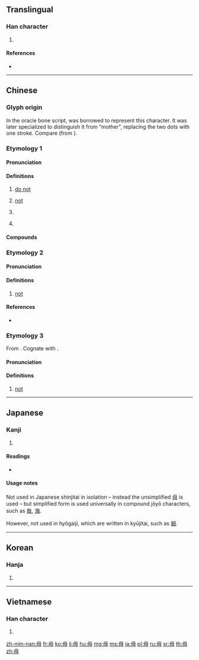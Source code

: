 {{character info/new}}
{{also|母}}
==Translingual==
{{stroke order|type=animate}}

===Han character===
{{Han char|rn=80|rad=毋|as=00|sn=4|four=77500|canj=WJ}}

# {{mul-kangxi radical-def}}

====References====
* {{Han ref|kx=0588.230|dkj=16721|dj=0980.290|hdz=42380.010|uh=6BCB|ud=27595|bh=A4F0|bd=42224}}

----

==Chinese==

===Glyph origin===
{{Han etyl}}
In the oracle bone script, {{zh-l|*母|mother}} was borrowed to represent this character. It was later specialized to distinguish it from “mother”, replacing the two dots with one stroke. Compare {{zh-l|*黒}} (from {{zh-l|*黑}}).

===Etymology 1===
{{zh-forms}}
{{rfe|zh|related to 無?}}

====Pronunciation====
{{zh-pron
|m=wú
|c=mou4
|h=pfs=mù
|mn=bû
|w=
|mc=y
|oc=y
|cat=adv,v,pn
}}

====Definitions====
{{zh-hanzi}}

# {{lb|zh|literary}} [[do not]]
#: {{zh-x|宜 未 雨 而 綢繆，毋 臨 渴 而 掘 井。|It is proper to bind [the window] tightly when it is not yet raining. Do not dig a well when you are about to be thirsty. (I.e., one should prepare before it is too late. See {{zh-l|未雨綢繆}} and {{zh-l|臨渴掘井}}.)|ref={{w2|zh|朱柏廬治家格言|朱子家訓}} ([[s:zh:朱子家訓|The Familial Rules of Zhuzi]])|CL}}
# {{lb|zh|literary}} [[not]]
# {{lb|zh|literary}} {{zh-alt-form|無|to not have}}
# {{surname|lang=zh}}

====Compounds====
{{zh-der|將毋|四毋|巨毋霸|寧缺毋濫|少安毋躁|毋翼而飛|毋望之禍|毋枉毋縱|毋乃|毋望之福|毋須|毋忘在莒|毋庸|毋得|毋庸置疑|毋寧}}

===Etymology 2===
{{zh-forms|alt=不,伓,呣,唔}}
{{rfe|zh|Norman relates this to 未, but Schuessler relates this to 無}}

====Pronunciation====
{{zh-pron
|mn=m̄
|cat=adv
}}
{{attention|zh|kind of tempted to put Teochew here as well, but that might be too prescriptive}}

====Definitions====
{{zh-hanzi}}

# {{lb|zh|Min Nan}} [[not]]
#: {{zh-x|我 毋 捌字。|I'm illiterate (literally: I '''don't''' know characters)|MN}}

====References====
* {{q|Min Nan}} {{thcwd|818|毋}}

===Etymology 3===
{{zh-forms|alt=唔}}
From {{och-l|無|to not have}}. Cognate with {{cog|yue|唔|tr=m<sup>4</sup>}}.

====Pronunciation====
{{zh-pron
|h=pfs=m̀
|cat=adv
}}
{{attention|zh|kind of tempted to put Meizhou dialect here as well, but that might be too prescriptive}}

====Definitions====
{{zh-hanzi}}

# {{lb|zh|Hakka}} [[not]]

----

==Japanese==

===Kanji===
{{ja-kanji|grade=|rs=毋00}}

# {{defn|lang=ja|sort=毋00}}

====Readings====
* {{ja-readings|on=[[ぶ]] (bu), [[む]] (mu)|kun=[[ない]] (nai), [[なかれ]] (nakare)}}

====Usage notes====
Not used in Japanese shinjitai in isolation – instead the unsimplified [[母]] is used – but simplified form is used universally in compound jōyō characters, such as [[毎]], [[海]].

However, not used in hyōgaiji, which are written in kyūjitai, such as [[姆]].

----

==Korean==

===Hanja===
{{ko-hanja|hangeul=무|eumhun=|rv=mu|mr=mu|y=mu}}

# {{defn|lang=ko|sort=毋00}}

----

==Vietnamese==

===Han character===
{{vi-hantu|[[vô]]|rs=毋00}}

# {{defn|lang=vi|sort=毋00}}

[[Category:CJKV radicals| ]]

[[zh-min-nan:毋]]
[[fr:毋]]
[[ko:毋]]
[[li:毋]]
[[hu:毋]]
[[mg:毋]]
[[ms:毋]]
[[ja:毋]]
[[pl:毋]]
[[ru:毋]]
[[sr:毋]]
[[th:毋]]
[[zh:毋]]